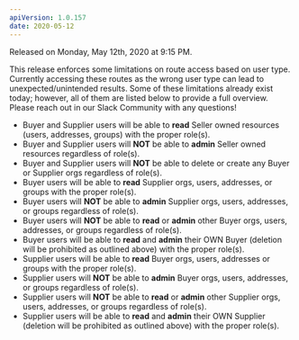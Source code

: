 ```yaml
---
apiVersion: 1.0.157
date: 2020-05-12
---
```


Released on Monday, May 12th, 2020 at 9:15 PM.

This release enforces some limitations on route access based on user type. Currently accessing these routes as the wrong user type can lead to unexpected/unintended results. Some of these limitations already exist today; however, all of them are listed below to provide a full overview. Please reach out in our Slack Community with any questions!

- Buyer and Supplier users will be able to **read** Seller owned resources (users, addresses, groups) with the proper role(s).
- Buyer and Supplier users will **NOT** be able to **admin** Seller owned resources regardless of role(s).
- Buyer and Supplier users will **NOT** be able to delete or create any Buyer or Supplier orgs regardless of role(s).
- Buyer users will be able to **read** Supplier orgs, users, addresses, or groups with the proper role(s).
- Buyer users will **NOT** be able to **admin** Supplier orgs, users, addresses, or groups regardless of role(s).
- Buyer users will **NOT** be able to **read** or **admin** other Buyer orgs, users, addresses, or groups regardless of role(s).
- Buyer users will be able to **read** and **admin** their OWN Buyer (deletion will be prohibited as outlined above) with the proper role(s).
- Supplier users will be able to **read** Buyer orgs, users, addresses or groups with the proper role(s).
- Supplier users will **NOT** be able to **admin** Buyer orgs, users, addresses, or groups regardless of role(s).
- Supplier users will **NOT** be able to **read** or **admin** other Supplier orgs, users, addresses, or groups regardless of role(s).
- Supplier users will be able to **read** and **admin** their OWN Supplier (deletion will be prohibited as outlined above) with the proper role(s).
